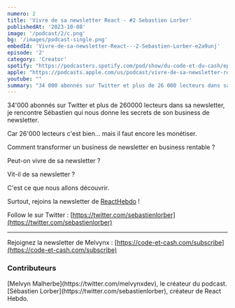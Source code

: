 ```yaml
---
numero: 2
title: 'Vivre de sa newsletter React - #2 Sebastien Lorber'
publishedAt: '2023-10-08'
image: '/podcast/2/c.png'
bg: '/images/podcast-single.png'
embedId: 'Vivre-de-sa-newsletter-React---2-Sebastien-Lorber-e2a9unj'
episode: '2'
category: 'Creator'
spotify: "https://podcasters.spotify.com/pod/show/du-code-et-du-cash/episodes/Vivre-de-sa-newsletter-React---2-Sebastien-Lorber-e2a9unj"
apple: "https://podcasts.apple.com/us/podcast/vivre-de-sa-newsletter-react-2-sebastien-lorber/id1701022126?i=1000630583425"
youtube: ""
summary: "34 000 abonnés sur Twitter et plus de 26 000 lecteurs dans sa newsletter, je rencontre Sébastien qui nous donne les secrets de son business de newsletter."
---
```


34'000 abonnés sur Twitter et plus de 260000 lecteurs dans sa newsletter, je rencontre Sébastien qui nous donne les secrets de son business de newsletter.

Car 26'000 lecteurs c'est bien... mais il faut encore les monétiser.

Comment transformer un business de newsletter en business rentable ?

Peut-on vivre de sa newsletter ?

Vit-il de sa newsletter ?

C'est ce que nous allons découvrir.

Surtout, rejoins la newsletter de [ReactHebdo](https://thisweekinreact.com/fr/) !

Follow le sur Twitter : [https://twitter.com/sebastienlorber](https://twitter.com/sebastienlorber)

---

Rejoignez la newsletter de Melvynx : [https://code-et-cash.com/subscribe](https://code-et-cash.com/subscribe)

### Contributeurs

<Contributor>
[Melvyn Malherbe](https://twitter.com/melvynxdev), le créateur du podcast.
</Contributor>
<Contributor>
[Sébastien Lorber](https://twitter.com/sebastienlorber), créateur de React Hebdo.
</Contributor>
